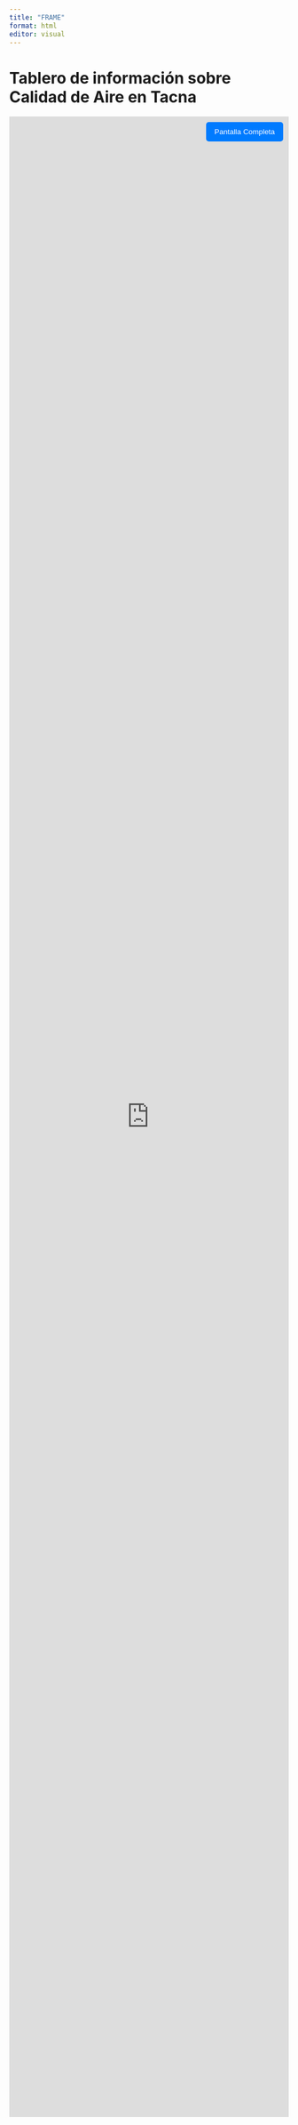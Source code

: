 ```yaml
---
title: "FRAME"
format: html
editor: visual
---
```


# Tablero de información sobre Calidad de Aire en Tacna

```{=html}
<style>
.shareagain {
  min-width: 300px;
  margin: 1em auto;
  max-width: 100%;
  position: relative; /* Para posicionar el botón en relación al contenedor */
}

.shareagain iframe {
  width: 100%;
  height: 90vh; /* Ajusta según sea necesario */
  border: 0;
  transition: all 0.3s ease; /* Añade una transición suave al cambiar el tamaño */
}

.fullscreen-button {
  position: absolute;
  top: 10px;
  right: 10px;
  padding: 10px 15px;
  background-color: #007BFF;
  color: white;
  border: none;
  border-radius: 5px;
  cursor: pointer;
  z-index: 10; /* Asegura que el botón esté sobre el iframe */
}

.fullscreen-button:hover {
  background-color: #0056b3;
}
</style>
```
::: {.shareagain data-exeternal="1"}
<button class="fullscreen-button" onclick="toggleFullscreen()">Pantalla Completa</button> <iframe id="myIframe" src="https://bryan1qr.github.io/MESOMI/#datos-del-2024" loading="lazy" allowfullscreen></iframe>
:::

```{=html}
<script>
function toggleFullscreen() {
  const iframe = document.getElementById('myIframe');
  
  if (document.fullscreenElement) {
    document.exitFullscreen();
  } else {
    iframe.requestFullscreen().catch(err => {
      console.log(`Error al intentar entrar en pantalla completa: ${err.message}`);
    });
  }
}
</script>
```